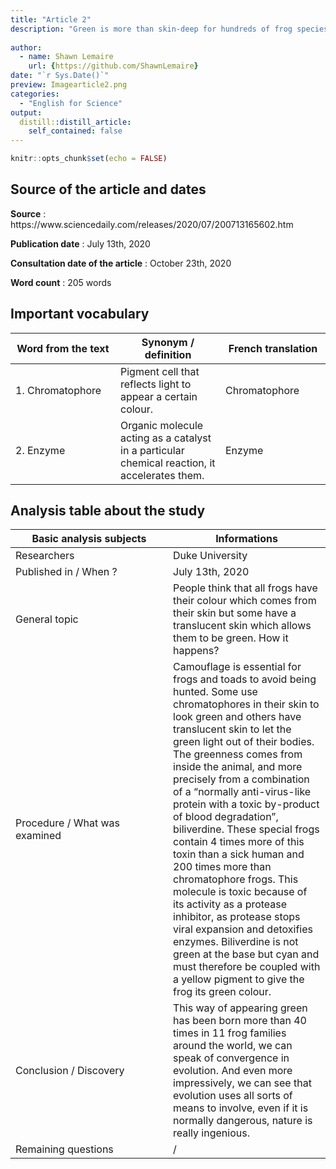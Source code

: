 ```yaml
---
title: "Article 2"
description: "Green is more than skin-deep for hundreds of frog species"
  
author:
  - name: Shawn Lemaire
    url: {https://github.com/ShawnLemaire}
date: "`r Sys.Date()`"
preview: Imagearticle2.png
categories:
  - "English for Science"
output:
  distill::distill_article:
    self_contained: false
---
```


```r
knitr::opts_chunk$set(echo = FALSE)
```

## Source of the article and dates 
**Source** : https://www.sciencedaily.com/releases/2020/07/200713165602.htm

**Publication date** : July 13th, 2020

**Consultation date of the article** : October 23th, 2020

**Word count** : 205 words 

## Important vocabulary

| Word from the text | Synonym / definition | French translation |
|-----|-----|-----|
| 1. Chromatophore | Pigment cell that reflects light to appear a certain colour. | Chromatophore |
| 2. Enzyme | Organic molecule acting as a catalyst in a particular chemical reaction, it accelerates them. | Enzyme |

## Analysis table about the study

| Basic analysis subjects | Informations |
|-----|-----|
| Researchers | Duke University |
| Published in / When ? | July 13th, 2020 |
| General topic | People think that all frogs have their colour which comes from their skin but some have a translucent skin which allows them to be green. How it happens? |
| Procedure / What was examined | Camouflage is essential for frogs and toads to avoid being hunted. Some use chromatophores in their skin to look green and others have translucent skin to let the green light out of their bodies. The greenness comes from inside the animal, and more precisely from a combination of a "normally anti-virus-like protein with a toxic by-product of blood degradation", biliverdine. These special frogs contain 4 times more of this toxin than a sick human and 200 times more than chromatophore frogs. This molecule is toxic because of its activity as a protease inhibitor, as protease stops viral expansion and detoxifies enzymes. Biliverdine is not green at the base but cyan and must therefore be coupled with a yellow pigment to give the frog its green colour. |
| Conclusion / Discovery | This way of appearing green has been born more than 40 times in 11 frog families around the world, we can speak of convergence in evolution. And even more impressively, we can see that evolution uses all sorts of means to involve, even if it is normally dangerous, nature is really ingenious. |
| Remaining questions | / |

